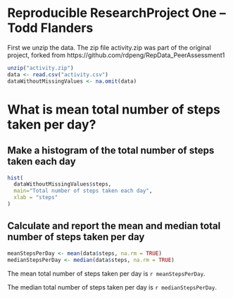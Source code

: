 Reproducible ResearchProject One -- Todd Flanders
========================================================

First we unzip the data.  The zip file activity.zip was part of the original project,
forked from https://github.com/rdpeng/RepData_PeerAssessment1

```r
unzip("activity.zip")
data <- read.csv("activity.csv")
dataWithoutMissingValues <- na.omit(data)
```

# What is mean total number of steps taken per day?

## Make a histogram of the total number of steps taken each day


```r
hist(
  dataWithoutMissingValues$steps, 
  main="Total number of steps taken each day",
  xlab = "steps"
)
```

## Calculate and report the mean and median total number of steps taken per day

```r
meanStepsPerDay <- mean(data$steps, na.rm = TRUE)
medianStepsPerDay <- median(data$steps, na.rm = TRUE)
```

The mean total number of steps taken per day is `r meanStepsPerDay`.

The median total number of steps taken per day is `r medianStepsPerDay`.
